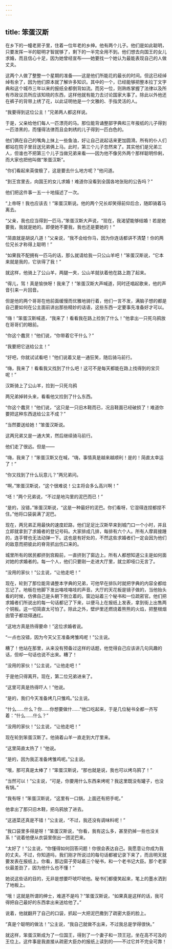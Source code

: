 ```yaml
---
---
---
```

title: 笨蛋汉斯
---



在乡下的一幢老房子里，住着一位年老的乡绅。他有两个儿子。他们是如此聪明，只要发挥一半的聪明才智就够了，剩下的一半完全用不到。他们想去向国王的女儿求婚，而且信心十足，因为她曾经宣布——她要找一个她认为最能表现自己的人做丈夫。

这两个人做了整整一个星期的准备——这是他们所能花的最长的时间。但这已经绰绰有余了，因为他们原本就了解许多知识。其中的一个，已经能够把整本拉丁文字典和这个城市三年以来的报纸全都倒背如流。而另一位，则熟练掌握了法律以及所有市政议员所应该知晓的东西，这样他就有能力去讨论国家大事了。除此以外他还在裤子的背带上绣了花，以此证明他是一个文雅的、手指灵活的人。

“我要得到这位公主！”兄弟两人都这样说。

于是，父亲给他们每人一匹漂亮的马。那位能背诵整部字典和三年报纸的儿子得到一匹漆黑的，而懂得法律而且会刺绣的儿子得到一匹白色的。

他们俩在自己的嘴角上抹上一些鱼油，好让自己说起话来更加圆滑。所有的仆人们都站在院子里目送兄弟俩上马。此时，第三个儿子忽然来了。其实他们是兄弟三人，但谁也不把第三个儿子当做兄弟来看——因为他不像另外两个那样聪明伶俐，而大家也把他叫做“笨蛋汉斯”。

“你们看起来英俊极了，这是要去什么地方呢？”他问道。

“到王宫里去，向国王的女儿求婚！难道你没看到全国各地张贴的公告吗？”

他们把这件事一五一十地描述了一次。

“上帝呀！我也应该去！”笨蛋汉斯说。他的两个兄长却笑得前仰后合，随即骑着马离去。

“父亲，我也应当得到一匹马，”笨蛋汉斯大声说，“现在，我渴望能够结婚！若是她要我，我就是她的。即便她不要我，我也还是要她的！”

“简直就是胡说八道！”父亲说，“我不会给你马，因为你连话都讲不清楚！你的两位兄长才称得上聪明！”

“如果我不配拥有一匹马的话，那么就请给我一只公山羊吧！”笨蛋汉斯说，“它本来就是我的，它驮得了我！”

就这样，他骑上了公山羊，两腿一夹，公山羊就驮着他在路上跑了起来。

“得儿，驾！真是愉快呀！我来了！”笨蛋汉斯大声喊道，同时还唱起歌来，他的声音引来一片回音。

但是他的两个哥哥在他前面缓慢而优雅地骑行着，他们一言不发，满脑子想的都是自己要如何在公主面前讲出那些精妙的话语，这些东西一定要事先准备好才可以。

“嗨！”笨蛋汉斯喊道，“我来了！看看我在路上捡到了什么！”他拿出一只死乌鸦放在哥哥们的眼前。

“你这个蠢货！”他们说，“你带着它干什么？”

“我要把它送给公主！”

“好吧，你就试试看吧！”他们说着又是一通狂笑，随后骑马前行。

“嗨，我来了！看看我又找到了什么吧！这可不是每天都能在路上找得到的宝贝呢！”



汉斯骑上了公山羊，捡到一只死乌鸦

两兄弟掉转头来，看看他又捡到了什么东西。

“你这个蠢货！”他们说，“这只是一只旧木鞋而已，况且鞋面已经破损了！难道你要把这种东西送给公主不成？”

“当然要送给她！”笨蛋汉斯说。

这两兄弟又是一通大笑，然后继续骑马前行。

他们走了很远。但是——

“嗨，我来了！”笨蛋汉斯又在喊，“嗨，事情真是越来越顺利！是的！简直太幸运了！”

“你又找到了什么玩意儿？”两兄弟问。

“啊，”笨蛋汉斯说，“这个很难说！公主将会多么高兴啊！”

“呸！”两个兄弟说，“不过是地沟里的泥巴而已！”

“是的，没错，”笨蛋汉斯说，“这是一种最好的泥巴。你们看呀，它湿得连捏都捏不住。”他将口袋装满了泥巴。

现在，两兄弟正用最快的速度赶路，他们足足比汉斯早来到城门口一个小时，并且立即就拿到了求婚者的登记号码。大家排成几排，每排有六个人。所有人摩肩接踵的，连手臂也无法动弹一下。这也是有好处的，不然这些求婚者们一定会因为他们的敌意而把彼此的脊背抓出伤口来的。

城里所有的居民都挤到宫殿前，一直挤到了窗边上。所有人都想知道公主是如何面对她的求婚者的。每一个人，他们只要刚一走进大厅里，就立即哑口无言了。

“没用的家伙！”公主说，“让他走吧！”

现在，轮到了那位能背诵整本字典的兄弟，可他早在排队时就把字典的内容全都给忘记了。地板在他脚下发出咯吱咯吱的声音。大厅的天花板是镜子做的，当他抬头看的时候，仿佛自己是头朝下倒立着的。窗边站着三个秘书和一位疏密官。他们把求婚者们所说出的每一句话都记了下来，以便马上在报纸上发表，拿到街上出售两个铜板。这一切简直太可怕了。除此之外，壁炉里还燃烧着熊熊的火焰，把整根烟囱管子都烧得通红。

“这地方真是热得要命！”这位求婚者说。

“一点也没错，因为今天父王准备烤雏鸡呢！”公主说。

糟了！他站在那里，从来没有预备过这样的话题，他觉得自己应该讲几句风趣的话，但却一句话也说不出来。糟了！

“没用的家伙！”公主说，“让他走吧！”

于是他只得离开。现在，第二位兄弟进来了。

“这里可真是热得吓人！”他说。

“是的，我们今天准备烤几只雏鸡。”公主说。

“什么……什么？你……你想要做什……”他口吃起来，于是几位秘书全都一齐写着：“什么……什么？”

“没用的家伙！”公主说，“让他走吧！”

现在轮到笨蛋汉斯了。他骑着山羊一直走到大厅里来。

“这里简直太热了！”他说。

“是的，因为我正准备烤雏鸡呢。”公主说。

“哦，那可真是太棒了！”笨蛋汉斯说，“那也就是说，我也可以烤乌鸦了！”

“当然可以！”公主说，“可是，你要用什么东西来烤呢？我这里既没有罐子，也没有锅。”

“我有呀！”笨蛋汉斯说，“这里有一口锅，上面还有把手呢。”

他拿出了那只旧木鞋，把乌鸦放了进去。

“这道菜还真是不错！”公主说，“不过，我还没有调味料呢！”

“我口袋里多得是呀！”笨蛋汉斯说，“你看，我有这么多，甚至扔掉一些也没关系！”说着他便从衣袋里倒出一团泥巴来。

“太好了！”公主说，“你懂得如何回答问题！你很会表达自己。我愿意让你成为我的丈夫。不过，你知道吗，我们刚才所说过的每句话都被记录下来了，而且明天就要发表在报纸上。你看，那边窗子旁站着三个秘书，和一个老书记大臣。那个老家伙最差劲了，因为他什么也不懂！”

她说这些话的目的，无非是想要吓唬吓唬他。秘书们都傻笑起来，笔上的墨水洒到了地板上。

“哦！这就是所谓的绅士，难道不是吗？”笨蛋汉斯说，“如果真是这样的话，我可得把自己最好的东西拿出来送给他了。”

说着，他就翻开了自己的口袋，抓起一大把泥巴撒到了疏密大臣的脸上。

“真是个聪明的做法！”公主说，“我自己就做不出来，不过我总是学得很快。”

就这样，笨蛋汉斯成为了一位国王，得到了一个妻子和一顶王冠，坐在高不可及的王位上。这件事是我直接从疏密大臣办的报纸上读到的——不过它并不完全可靠！